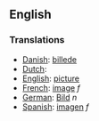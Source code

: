 ==English==

===Translations===

*[[Danish]]: [[billede]]
*[[Dutch]]: [[]]
*[[English]]: [[picture]]
*[[French]]: [[image]] ''f''
*[[German]]: [[Bild]] ''n''
*[[Spanish]]: [[imagen]] ''f''